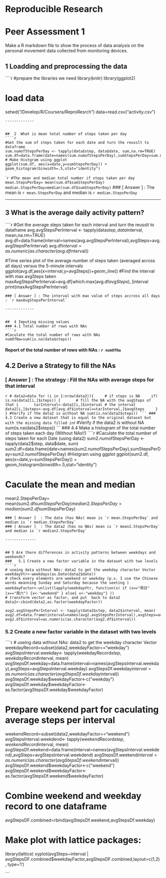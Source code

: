 Reproducible Research 
==========================
# Peer Assessment 1

Make a R markdown file to show the process of data analysis on the personal movement data collected from monitoring devices.

## 1 Loadding and preprocessing the data
````r
#prepare the libraries we need
library(knitr)
library(ggplot2)

# load data
setwd("/Develop/R/Coursera/ReproResrch")
data=read.csv("activity.csv")
```
-------------


##  2  What is mean total number of steps taken per day
````r
#Get the sum of steps taken for each date and turn the reusslt to dataframe
sum.numofStepsPerDay <- tapply(data$step, data$date, sum,na.rm=TRUE)
sum.df=data.frame(date=names(sum.numofStepsPerDay),sumStepsPerDay=sum.numofStepsPerDay)
# Make Histgram using ggplot
ggplot(sum.df, aes(x=date,y=sumStepsPerDay)) + geom_histogram(binwidth=.5,stat="identity")
```

````r
#The mean and median total number if steps taken per day
mean.StepsPerDay= mean(sum.df$sumStepsPerDay)
median.StepsPerDay=median(sum.df$sumStepsPerDay)
```
### [ Answer ] : The mean is `r mean.StepsPerDay` and median is `r median.StepsPerDay` 

-------------


##  3  What is the average daily activity pattern?
````r
#Get the average steps taken for each interval and turn the reusslt to dataframe
avg.avgStepsPerInterval <- tapply(data$step, data$interval, mean,na.rm=TRUE)
avg.df=data.frame(interval=names(avg.avgStepsPerInterval),avgSteps=avg.avgStepsPerInterval)
avg.df$interval=as.numeric(as.character(avg.df$interval))

#Time series plot of the average number of steps taken (averaged across all days) versus the 5-minute intervals
ggplot(avg.df,aes(x=interval,y=avgSteps))+geom_line()
#Find the interval with max avgSteps taken
maxAvgStepsPerInterval=avg.df[which.max(avg.df$avgSteps),]$interval
print(maxAvgStepsPerInterval)
```
### [ Answer ] : The interval with max value of steps accross all days : `r maxAvgStepsPerInterval` 

-------------


##  4 Imputing missing values
### 4.1 Total number of rows with NAs
````r
#Caculate the total number of rows with NAs
numOfNa=sum(is.na(data$steps))
```
#### Report of the total number of rows with NAs : `r numOfNa`

## 4.2 Derive a Strategy to fill the NAs
### [ Answer ] : The strategy : Fill the NAs with average steps for that interval
````r
#
data2=data
for (i in 1:nrow(data2)){
    # if steps is NA
    if( is.na(data2[i,]$steps)) {
      # fill the NA with the avgSteps of that i
      tarInterval<-data2[i,]$interval # the interval
      data2[i,]$steps<-avg.df[avg.df$interval==tarInterval,]$avgSteps
    }
  }
#Verify if the data2 is without NA
sum(is.na(data2$steps))
```
### 4.3 Create a new dataset that is equal to the original dataset but with the missing data filled in
````r
#Verify if the data2 is without NA
sum(is.na(data2$steps))
```
### 4.4 Make a histogram of the total number of steps taken each day (Without NAs!!)
````r
#Caculate the total number of steps taken for each Date (using data2)
sum2.numofStepsPerDay <- tapply(data2$step, data$date, sum)
sum2.df=data.frame(date=names(sum2.numofStepsPerDay),sumStepsPerDay=sum2.numofStepsPerDay)
#Histgram using ggplot
ggplot(sum2.df, aes(x=date,y=sumStepsPerDay)) + geom_histogram(binwidth=.5,stat="identity")

# Caculate the mean and median
mean2.StepsPerDay= mean(sum2.df$sumStepsPerDay)
median2.StepsPerDay=median(sum2.df$sumStepsPerDay)
```
### [ Answer ]  : The data (has NAs) mean is `r mean.StepsPerDay` and median is `r median.StepsPerDay`
### [ Answer ]  : The data2 (has no NAs) mean is `r mean2.StepsPerDay` and median is `r median2.StepsPerDay`

--------------


## 5 Are there differences in activity patterns between weekdays and weekends?
###   5.1 Create a new factor variable in the dataset with two levels 
````r
# useing data without NAs: data2 to get the weekday character Vector
weekdayVtr<-weekdays(as.Date(data2$date))
# check every elements are weekend or weekday (p.s. I use the Chinese words meanning Sunday and Saturday because the seeting )
weekdayFactor<-unlist(lapply(weekdayVtr, function(x) if (x=="周日" |x=="周六") {x<-"weekend" } else{ x<-"weekday"} ))
# transform vector as factor, and put  back to data2
data2<-cbind(data2,as.factor(weekdayFactor))

avg2.avgStepsPerInterval <- tapply(data2$step, data2$interval, mean)
avg2.df=data.frame(interval=names(avg2.avgStepsPerInterval),avgSteps=avg2.avgStepsPerInterval)
avg2.df$interval=as.numeric(as.character(avg2.df$interval))
```

###   5.2 Create a new factor variable in the dataset with two levels 
````r
# useing data without NAs: data2 to get the weekday character Vector
weekdayRecord=subset(data2,weekdayFactor=="weekday")
avgStepsInterval.weekday<- tapply(weekdayRecord$step, weekdayRecord$interval, mean)
avgStepsDf.weekday=data.frame(interval=names(avgStepsInterval.weekday),avgSteps=avgStepsInterval.weekday)
avgStepsDf.weekday$interval=as.numeric(as.character(avgStepsDf.weekday$interval))
avgStepsDf.weekday$weekdayFactor<-c("weekday")
avgStepsDf.weekday$weekdayFactor<-as.factor(avgStepsDf.weekday$weekdayFactor)


# Prepare weekend part for caculating average steps per interval 
weekendRecord=subset(data2,weekdayFactor=="weekend")
avgStepsInterval.weekdend<- tapply(weekendRecord$step, weekendRecord$interval, mean)
avgStepsDf.weekend=data.frame(interval=names(avgStepsInterval.weekdend),avgSteps=avgStepsInterval.weekdend)
avgStepsDf.weekend$interval=as.numeric(as.character(avgStepsDf.weekend$interval))
avgStepsDf.weekend$weekdayFactor<-c("weekend")
avgStepsDf.weekend$weekdayFactor<-as.factor(avgStepsDf.weekend$weekdayFactor)

# Combine weekend and weekday record to one dataframe
avgStepsDF.combined=rbind(avgStepsDf.weekend,avgStepsDf.weekday)

# Make plot with lattice packages:
library(lattice)
xyplot(avgSteps~interval | avgStepsDF.combined$weekdayFactor,avgStepsDF.combined,layout=c(1,2), type='l')

```
